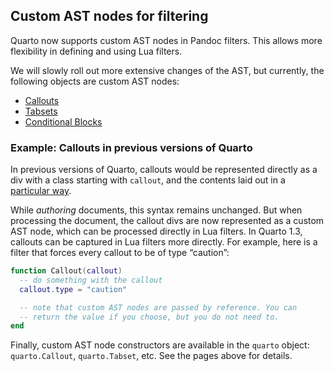 ## Custom AST nodes for filtering

Quarto now supports custom AST nodes in Pandoc filters. This allows more flexibility in defining and using Lua filters.

We will slowly roll out more extensive changes of the AST, but currently, the following objects are custom AST nodes:

- [Callouts](callout.qmd)
- [Tabsets](tabset.qmd)
- [Conditional Blocks](conditional-block.qmd)

### Example: Callouts in previous versions of Quarto

In previous versions of Quarto, callouts would be represented directly as a div with a class starting with `callout`, and the contents laid out in a [particular way](/docs/authoring/callouts.qmd).

While _authoring_ documents, this syntax remains unchanged. But when processing the document, the callout divs are now represented as a custom AST node, which can be processed directly in Lua filters. In Quarto 1.3, callouts can be captured in Lua filters more directly. For example, here is a filter
that forces every callout to be of type "caution":

```lua
function Callout(callout)
  -- do something with the callout
  callout.type = "caution"

  -- note that custom AST nodes are passed by reference. You can
  -- return the value if you choose, but you do not need to.
end
```

Finally, custom AST node constructors are available in the `quarto` object: `quarto.Callout`, `quarto.Tabset`, etc. See the pages above for details.